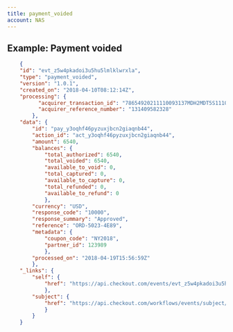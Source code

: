```yaml
---
title: payment_voided
account: NAS
---
```


## Example: Payment voided

```json
    {
    "id": "evt_z5w4pkadoi3u5hu5lmlklwrxla",
    "type": "payment_voided",
    "version": "1.0.1",
    "created_on": "2018-04-10T08:12:14Z",
    "processing": {
          "acquirer_transaction_id": "78654920211110093137MDH2MDT5S1110",
          "acquirer_reference_number": "131409582328"
        },
    "data": {
        "id": "pay_y3oqhf46pyzuxjbcn2giaqnb44",
        "action_id": "act_y3oqhf46pyzuxjbcn2giaqnb44",
        "amount": 6540,
        "balances": {
            "total_authorized": 6540,
            "total_voided": 6540,
            "available_to_void": 0,
            "total_captured": 0,
            "available_to_capture": 0,
            "total_refunded": 0,
            "available_to_refund": 0
            },
        "currency": "USD",
        "response_code": "10000",
        "response_summary": "Approved",
        "reference": "ORD-5023-4E89",
        "metadata": {
            "coupon_code": "NY2018",
            "partner_id": 123989
            },
        "processed_on": "2018-04-19T15:56:59Z"
        },
    "_links": {
        "self": {
            "href": "https://api.checkout.com/events/evt_z5w4pkadoi3u5hu5lmlklwrxla"
            },
        "subject": {
            "href": "https://api.checkout.com/workflows/events/subject/pay_jlfj2ful7z3u5lbykhy5lzezvm"
            }
        }
    }
```

